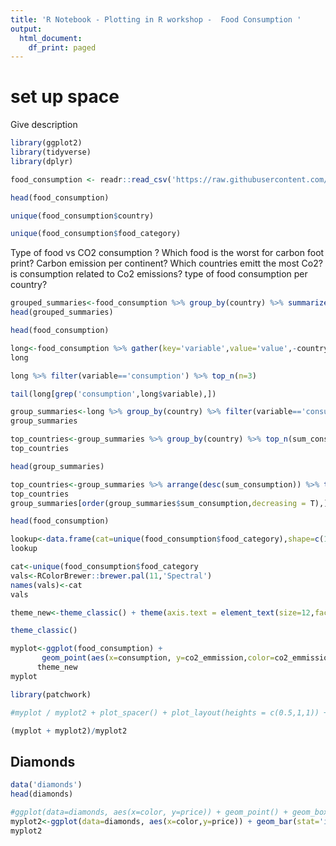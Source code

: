 ```yaml
---
title: 'R Notebook - Plotting in R workshop -  Food Consumption '
output:
  html_document:
    df_print: paged
---
```



# set up space
Give description 
```r
library(ggplot2)
library(tidyverse)
library(dplyr)
```

```r
food_consumption <- readr::read_csv('https://raw.githubusercontent.com/rfordatascience/tidytuesday/master/data/2020/2020-02-18/food_consumption.csv')
```

```r
head(food_consumption)
```
```r
unique(food_consumption$country)
```
```r
unique(food_consumption$food_category)
```

Type of food vs CO2 consumption ?
Which food is the worst for carbon foot  print?
Carbon emission per continent?
Which countries emitt the most Co2?
is consumption related to Co2 emissions?
type of food consumption per country?
```r
grouped_summaries<-food_consumption %>% group_by(country) %>% summarize(sum_consumption=sum(consumption), stdev=sd(consumption))
head(grouped_summaries)
```

```r
head(food_consumption)
```
```r
long<-food_consumption %>% gather(key='variable',value='value',-country,-food_category)
long
```

```r
long %>% filter(variable=='consumption') %>% top_n(n=3)
```


```r
tail(long[grep('consumption',long$variable),])
```
```r
group_summaries<-long %>% group_by(country) %>% filter(variable=='consumption') %>% summarise(sum_consumption=sum(value),max_value=max(value), stdev=sd(value),median_value=median(value))
group_summaries
```

```r
top_countries<-group_summaries %>% group_by(country) %>% top_n(sum_consumption, n=1)
top_countries
```
```r
head(group_summaries)
```


```r
top_countries<-group_summaries %>% arrange(desc(sum_consumption)) %>% top_n(5)
top_countries
group_summaries[order(group_summaries$sum_consumption,decreasing = T),]
```
```r
head(food_consumption)
```

```r
lookup<-data.frame(cat=unique(food_consumption$food_category),shape=c(1:11))
lookup

cat<-unique(food_consumption$food_category
vals<-RColorBrewer::brewer.pal(11,'Spectral')
names(vals)<-cat
vals
```
```r
theme_new<-theme_classic() + theme(axis.text = element_text(size=12,face = 'italic'),panel.border  = element_rect(color='black', fill=NA) )

theme_classic()
```



```r
myplot<-ggplot(food_consumption) +
       geom_point(aes(x=consumption, y=co2_emmission,color=co2_emmission,size=co2_emmission)) + 
      theme_new
myplot
```


```r
library(patchwork)

#myplot / myplot2 + plot_spacer() + plot_layout(heights = c(0.5,1,1)) + plot_annotation(tag_levels = 'A')

(myplot + myplot2)/myplot2
```






## Diamonds
```r
data('diamonds')
head(diamonds)
```


```r
#ggplot(data=diamonds, aes(x=color, y=price)) + geom_point() + geom_boxplot()
myplot2<-ggplot(data=diamonds, aes(x=color,y=price)) + geom_bar(stat='identity') + theme(rect = element_rect(fill='blue'))
myplot2
```




